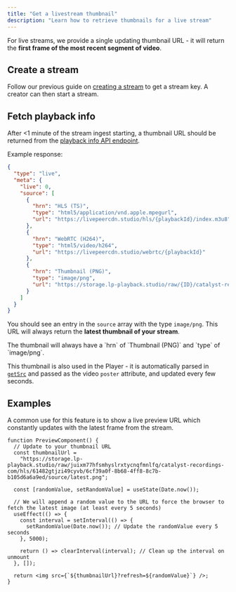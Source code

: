 ```yaml
---
title: "Get a livestream thumbnail"
description: "Learn how to retrieve thumbnails for a live stream"
---
```


For live streams, we provide a single updating thumbnail URL - it will return
the **first frame of the most recent segment of video**.

## Create a stream

Follow our previous guide on
[creating a stream](/developers/guides/create-livestream) to get a stream key. A
creator can then start a stream.

## Fetch playback info

After &lt;1 minute of the stream ingest starting, a thumbnail URL should be
returned from the [playback info API endpoint](/api-reference/playback/get).

Example response:

```json
{
  "type": "live",
  "meta": {
    "live": 0,
    "source": [
      {
        "hrn": "HLS (TS)",
        "type": "html5/application/vnd.apple.mpegurl",
        "url": "https://livepeercdn.studio/hls/{playbackId}/index.m3u8"
      },
      {
        "hrn": "WebRTC (H264)",
        "type": "html5/video/h264",
        "url": "https://livepeercdn.studio/webrtc/{playbackId}"
      },
      {
        "hrn": "Thumbnail (PNG)",
        "type": "image/png",
        "url": "https://storage.lp-playback.studio/raw/{ID}/catalyst-recordings-com/hls/{playbackId}/{ID}/source/latest.png"
      }
    ]
  }
}
```

You should see an entry in the `source` array with the type `image/png`. This
URL will always return the **latest thumbnail of your stream**.

<Info>
  The thumbnail will always have a `hrn` of `Thumbnail (PNG)` and `type` of
  `image/png`.
</Info>

This thumbnail is also used in the Player - it is automatically parsed in
[`getSrc`](/sdks/react/player/get-src) and passed as the video `poster`
attribute, and updated every few seconds.

## Examples

A common use for this feature is to show a live preview URL which constantly
updates with the latest frame from the stream.

```tsx
function PreviewComponent() {
  // Update to your thumbnail URL
  const thumbnailUrl =
    "https://storage.lp-playback.studio/raw/juixm77hfsmhyslrxtycnqfmnlfq/catalyst-recordings-com/hls/61482gtjzi49cyvb/6cf39a0f-8b68-4ff8-8c7b-b105d6a6a9ed/source/latest.png";

  const [randomValue, setRandomValue] = useState(Date.now());

  // We will append a random value to the URL to force the browser to fetch the latest image (at least every 5 seconds)
  useEffect(() => {
    const interval = setInterval(() => {
      setRandomValue(Date.now()); // Update the randomValue every 5 seconds
    }, 5000);

    return () => clearInterval(interval); // Clean up the interval on unmount
  }, []);

  return <img src={`${thumbnailUrl}?refresh=${randomValue}`} />;
}
```
